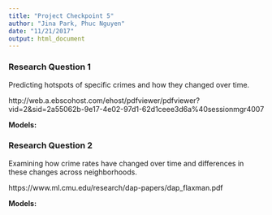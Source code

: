 ```yaml
---
title: "Project Checkpoint 5"
author: "Jina Park, Phuc Nguyen"
date: "11/21/2017"
output: html_document
---
```



### Research Question 1

Predicting hotspots of specific crimes and how they changed over time.

http://web.a.ebscohost.com/ehost/pdfviewer/pdfviewer?vid=2&sid=2a55062b-9e17-4e02-97d1-62d1ceee3d6a%40sessionmgr4007


**Models:**


### Research Question 2

Examining how crime rates have changed over time and differences in these changes across neighborhoods.

https://www.ml.cmu.edu/research/dap-papers/dap_flaxman.pdf


**Models:**





